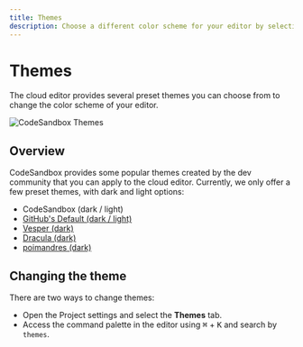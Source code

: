 ```yaml
---
title: Themes
description: Choose a different color scheme for your editor by selecting one of the preset themes.
---
```



# Themes

The cloud editor provides several preset themes you can choose from to change the color scheme of your editor.

![CodeSandbox Themes](../../images/themes.jpg)

## Overview

CodeSandbox provides some popular themes created by the dev community that you can apply to the cloud editor. Currently, we only offer a few preset themes, with dark and light options:

- CodeSandbox (dark / light)
- [GitHub's Default (dark / light)](https://marketplace.visualstudio.com/items?itemName=GitHub.github-vscode-theme)
- [Vesper (dark)](https://marketplace.visualstudio.com/items?itemName=raunofreiberg.vesper)
- [Dracula (dark)](https://marketplace.visualstudio.com/items?itemName=dracula-theme.theme-dracula)
- [poimandres (dark)](https://marketplace.visualstudio.com/items?itemName=pmndrs.pmndrs)

## Changing the theme

There are two ways to change themes:

- Open the Project settings and select the **Themes** tab.
- Access the command palette in the editor using <kbd>⌘</kbd> + <kbd>K</kbd> and search by `themes`.



